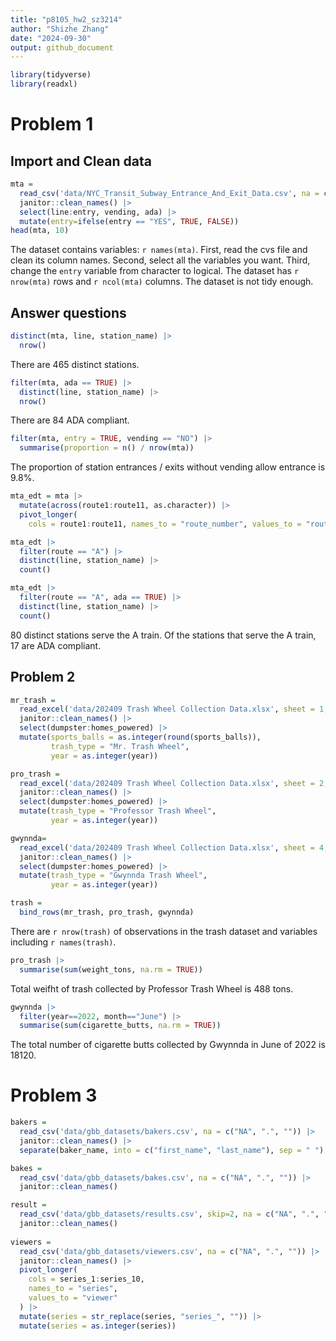 ```yaml
---
title: "p8105_hw2_sz3214"
author: "Shizhe Zhang"
date: "2024-09-30"
output: github_document
---
```


```r
library(tidyverse)
library(readxl)
```

# Problem 1

## Import and Clean data
```r
mta = 
  read_csv('data/NYC_Transit_Subway_Entrance_And_Exit_Data.csv', na = c("NA", ".", "")) |> 
  janitor::clean_names() |> 
  select(line:entry, vending, ada) |> 
  mutate(entry=ifelse(entry == "YES", TRUE, FALSE))
head(mta, 10)
```

The dataset contains variables: `r names(mta)`. 
First, read the cvs file and clean its column names.
Second, select all the variables you want.
Third, change the `entry` variable from character to logical.
The dataset has `r nrow(mta)` rows and `r ncol(mta)` columns.
The dataset is not tidy enough.

## Answer questions

```r
distinct(mta, line, station_name) |> 
  nrow()
```
There are 465 distinct stations.

```r
filter(mta, ada == TRUE) |> 
  distinct(line, station_name) |> 
  nrow()
```
There are 84 ADA compliant.

```r
filter(mta, entry = TRUE, vending == "NO") |> 
  summarise(proportion = n() / nrow(mta)) 
```
The proportion of station entrances / exits without vending allow entrance is 9.8%.


```r
mta_edt = mta |> 
  mutate(across(route1:route11, as.character)) |> 
  pivot_longer(
    cols = route1:route11, names_to = "route_number", values_to = "route") 

mta_edt |> 
  filter(route == "A") |> 
  distinct(line, station_name) |> 
  count()

mta_edt |> 
  filter(route == "A", ada == TRUE) |> 
  distinct(line, station_name) |> 
  count()
```
80 distinct stations serve the A train. 
Of the stations that serve the A train, 17 are ADA compliant.


## Problem 2

```r
mr_trash =
  read_excel('data/202409 Trash Wheel Collection Data.xlsx', sheet = 1, na = c("NA", ".", "")) |> 
  janitor::clean_names() |> 
  select(dumpster:homes_powered) |> 
  mutate(sports_balls = as.integer(round(sports_balls)),
         trash_type = "Mr. Trash Wheel", 
         year = as.integer(year))

pro_trash =
  read_excel('data/202409 Trash Wheel Collection Data.xlsx', sheet = 2, na = c("NA", ".", "")) |> 
  janitor::clean_names() |> 
  select(dumpster:homes_powered) |> 
  mutate(trash_type = "Professor Trash Wheel", 
         year = as.integer(year))

gwynnda=
  read_excel('data/202409 Trash Wheel Collection Data.xlsx', sheet = 4, na = c("NA", ".", "")) |> 
  janitor::clean_names() |> 
  select(dumpster:homes_powered) |> 
  mutate(trash_type = "Gwynnda Trash Wheel", 
         year = as.integer(year))

trash = 
  bind_rows(mr_trash, pro_trash, gwynnda)  
```

There are `r nrow(trash)` of observations in the trash dataset and variables including `r names(trash)`.

```r
pro_trash |> 
  summarise(sum(weight_tons, na.rm = TRUE))
```

Total weifht of trash collected by Professor Trash Wheel is 488 tons.

```r
gwynnda |> 
  filter(year==2022, month=="June") |> 
  summarise(sum(cigarette_butts, na.rm = TRUE))
```

The total number of cigarette butts collected by Gwynnda in June of 2022 is 18120.

# Problem 3

```r
bakers = 
  read_csv('data/gbb_datasets/bakers.csv', na = c("NA", ".", "")) |> 
  janitor::clean_names() |> 
  separate(baker_name, into = c("first_name", "last_name"), sep = " ")

bakes = 
  read_csv('data/gbb_datasets/bakes.csv', na = c("NA", ".", "")) |> 
  janitor::clean_names()

result = 
  read_csv('data/gbb_datasets/results.csv', skip=2, na = c("NA", ".", "")) |> 
  janitor::clean_names()
  
viewers = 
  read_csv('data/gbb_datasets/viewers.csv', na = c("NA", ".", "")) |>
  janitor::clean_names() |> 
  pivot_longer(
    cols = series_1:series_10,
    names_to = "series",
    values_to = "viewer"
  ) |> 
  mutate(series = str_replace(series, "series_", "")) |> 
  mutate(series = as.integer(series))
```





